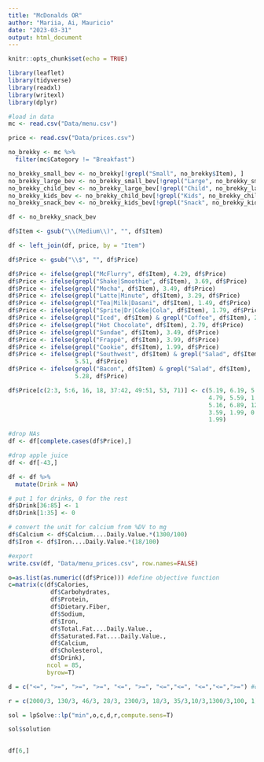 ```yaml
---
title: "McDonalds OR"
author: "Mariia, Ai, Mauricio"
date: "2023-03-31"
output: html_document
---
```


```r
knitr::opts_chunk$set(echo = TRUE)
```

```r
library(leaflet)
library(tidyverse)
library(readxl)
library(writexl)
library(dplyr)
```

```r
#load in data
mc <- read.csv("Data/menu.csv")

price <- read.csv("Data/prices.csv")

no_brekky <- mc %>%
  filter(mc$Category != "Breakfast")

no_brekky_small_bev <- no_brekky[!grepl("Small", no_brekky$Item), ]
no_brekky_large_bev <- no_brekky_small_bev[!grepl("Large", no_brekky_small_bev$Item), ]
no_brekky_child_bev <- no_brekky_large_bev[!grepl("Child", no_brekky_large_bev$Item), ]
no_brekky_kids_bev <- no_brekky_child_bev[!grepl("Kids", no_brekky_child_bev$Item), ]
no_brekky_snack_bev <- no_brekky_kids_bev[!grepl("Snack", no_brekky_kids_bev$Item), ]

df <- no_brekky_snack_bev

df$Item <- gsub("\\(Medium\\)", "", df$Item)

df <- left_join(df, price, by = "Item")

df$Price <- gsub("\\$", "", df$Price)

df$Price <- ifelse(grepl("McFlurry", df$Item), 4.29, df$Price)
df$Price <- ifelse(grepl("Shake|Smoothie", df$Item), 3.69, df$Price)
df$Price <- ifelse(grepl("Mocha", df$Item), 3.49, df$Price)
df$Price <- ifelse(grepl("Latte|Minute", df$Item), 3.29, df$Price)
df$Price <- ifelse(grepl("Tea|Milk|Dasani", df$Item), 1.49, df$Price)
df$Price <- ifelse(grepl("Sprite|Dr|Coke|Cola", df$Item), 1.79, df$Price)
df$Price <- ifelse(grepl("Iced", df$Item) & grepl("Coffee", df$Item), 2.69, df$Price)
df$Price <- ifelse(grepl("Hot Chocolate", df$Item), 2.79, df$Price)
df$Price <- ifelse(grepl("Sundae", df$Item), 3.49, df$Price)
df$Price <- ifelse(grepl("Frappé", df$Item), 3.99, df$Price)
df$Price <- ifelse(grepl("Cookie", df$Item), 1.99, df$Price)
df$Price <- ifelse(grepl("Southwest", df$Item) & grepl("Salad", df$Item), 
                   5.51, df$Price)
df$Price <- ifelse(grepl("Bacon", df$Item) & grepl("Salad", df$Item), 
                   5.28, df$Price)

df$Price[c(2:3, 5:6, 16, 18, 37:42, 49:51, 53, 71)] <- c(5.19, 6.19, 5.69, 7.09, 
                                                         4.79, 5.59, 1.89, 2.50, 
                                                         5.16, 6.89, 12.39, 4.89, 
                                                         3.59, 1.99, 0.89, 1.59, 
                                                         1.99)

#drop NAs
df <- df[complete.cases(df$Price),]

#drop apple juice
df <- df[-43,]

df <- df %>%
  mutate(Drink = NA) 

# put 1 for drinks, 0 for the rest
df$Drink[36:85] <- 1
df$Drink[1:35] <- 0

# convert the unit for calcium from %DV to mg
df$Calcium <- df$Calcium....Daily.Value.*(1300/100)
df$Iron <- df$Iron....Daily.Value.*(18/100)
```

```r
#export
write.csv(df, "Data/menu_prices.csv", row.names=FALSE)
```

```r
o=as.list(as.numeric((df$Price))) #define objective function
c=matrix(c(df$Calories,
            df$Carbohydrates,
            df$Protein,
            df$Dietary.Fiber,
            df$Sodium,
            df$Iron,
            df$Total.Fat....Daily.Value.,
            df$Saturated.Fat....Daily.Value.,
            df$Calcium,
            df$Cholesterol,
            df$Drink),
           ncol = 85, 
           byrow=T)

d = c("<=", ">=", ">=", ">=", "<=", ">=", "<=","<=", "<=","<=",">=") #constraints

r = c(2000/3, 130/3, 46/3, 28/3, 2300/3, 18/3, 35/3,10/3,1300/3,100, 1) # RHS of constraints

sol = lpSolve::lp("min",o,c,d,r,compute.sens=T)

sol$solution

           
df[6,]
```


